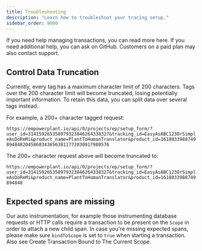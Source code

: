 ```yaml
---
title: Troubleshooting
description: "Learn how to troubleshoot your tracing setup."
sidebar_order: 9000
---
```


If you need help managing transactions, you can read more here. If you need additional help, you can ask on GitHub. Customers on a paid plan may also contact support.

## Control Data Truncation

Currently, every tag has a maximum character limit of 200 characters. Tags over the 200 character limit will become truncated, losing potentially important information. To retain this data, you can split data over several tags instead.

For example, a 200+ character tagged request:

`https://empowerplant.io/api/0/projects/ep/setup_form/?user_id=314159265358979323846264338327&tracking_id=EasyAsABC123OrSimpleAsDoReMi&product_name=PlantToHumanTranslator&product_id=161803398874989484820458683436563811772030917980576`

The 200+ character request above will become truncated to:

`https://empowerplant.io/api/0/projects/ep/setup_form/?user_id=314159265358979323846264338327&tracking_id=EasyAsABC123OrSimpleAsDoReMi&product_name=PlantToHumanTranslator&product_id=1618033988749894848`

<PlatformContent includePath="performance/control-data-truncation" />

## Expected spans are missing

Our auto instrumentation, for example those instrumenting database requests or HTTP calls require a transaction to be present on the `Scope` in order to attach a new child span. In case you're missing expected spans, please make sure `bindToScope` is set to `true` when starting a transaction. Also see <PlatformLink to="/tracing/instrumentation/custom-instrumentation/#create-transaction-bound-to-the-current-scope">Create Transaction Bound to The Current Scope</PlatformLink>.
